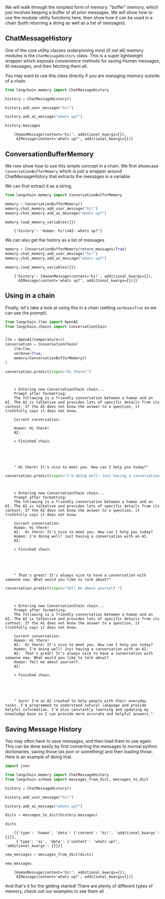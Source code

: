 We will walk through the simplest form of memory: "buffer" memory, which just involves keeping a buffer of all prior messages. We will show how to use the modular utility functions here, then show how it can be used in a chain (both returning a string as well as a list of messages).

## ChatMessageHistory
One of the core utility classes underpinning most (if not all) memory modules is the `ChatMessageHistory` class. This is a super lightweight wrapper which exposes convenience methods for saving Human messages, AI messages, and then fetching them all.

You may want to use this class directly if you are managing memory outside of a chain.

<!-- WARNING: THIS FILE WAS AUTOGENERATED! DO NOT EDIT! Instead, edit the notebook w/the location & name as this file. -->


```python
from langchain.memory import ChatMessageHistory

history = ChatMessageHistory()

history.add_user_message("hi!")

history.add_ai_message("whats up?")
```


```python
history.messages
```

<CodeOutputBlock lang="python">

```
    [HumanMessage(content='hi!', additional_kwargs={}),
     AIMessage(content='whats up?', additional_kwargs={})]
```

</CodeOutputBlock>

## ConversationBufferMemory

We now show how to use this simple concept in a chain. We first showcase `ConversationBufferMemory` which is just a wrapper around ChatMessageHistory that extracts the messages in a variable.

We can first extract it as a string.


```python
from langchain.memory import ConversationBufferMemory
```


```python
memory = ConversationBufferMemory()
memory.chat_memory.add_user_message("hi!")
memory.chat_memory.add_ai_message("whats up?")
```


```python
memory.load_memory_variables({})
```

<CodeOutputBlock lang="python">

```
    {'history': 'Human: hi!\nAI: whats up?'}
```

</CodeOutputBlock>

We can also get the history as a list of messages


```python
memory = ConversationBufferMemory(return_messages=True)
memory.chat_memory.add_user_message("hi!")
memory.chat_memory.add_ai_message("whats up?")
```


```python
memory.load_memory_variables({})
```

<CodeOutputBlock lang="python">

```
    {'history': [HumanMessage(content='hi!', additional_kwargs={}),
      AIMessage(content='whats up?', additional_kwargs={})]}
```

</CodeOutputBlock>

## Using in a chain
Finally, let's take a look at using this in a chain (setting `verbose=True` so we can see the prompt).


```python
from langchain.llms import OpenAI
from langchain.chains import ConversationChain


llm = OpenAI(temperature=0)
conversation = ConversationChain(
    llm=llm,
    verbose=True,
    memory=ConversationBufferMemory()
)
```


```python
conversation.predict(input="Hi there!")
```

<CodeOutputBlock lang="python">

```


    > Entering new ConversationChain chain...
    Prompt after formatting:
    The following is a friendly conversation between a human and an AI. The AI is talkative and provides lots of specific details from its context. If the AI does not know the answer to a question, it truthfully says it does not know.

    Current conversation:

    Human: Hi there!
    AI:

    > Finished chain.





    " Hi there! It's nice to meet you. How can I help you today?"
```

</CodeOutputBlock>


```python
conversation.predict(input="I'm doing well! Just having a conversation with an AI.")
```

<CodeOutputBlock lang="python">

```


    > Entering new ConversationChain chain...
    Prompt after formatting:
    The following is a friendly conversation between a human and an AI. The AI is talkative and provides lots of specific details from its context. If the AI does not know the answer to a question, it truthfully says it does not know.

    Current conversation:
    Human: Hi there!
    AI:  Hi there! It's nice to meet you. How can I help you today?
    Human: I'm doing well! Just having a conversation with an AI.
    AI:

    > Finished chain.





    " That's great! It's always nice to have a conversation with someone new. What would you like to talk about?"
```

</CodeOutputBlock>


```python
conversation.predict(input="Tell me about yourself.")
```

<CodeOutputBlock lang="python">

```


    > Entering new ConversationChain chain...
    Prompt after formatting:
    The following is a friendly conversation between a human and an AI. The AI is talkative and provides lots of specific details from its context. If the AI does not know the answer to a question, it truthfully says it does not know.

    Current conversation:
    Human: Hi there!
    AI:  Hi there! It's nice to meet you. How can I help you today?
    Human: I'm doing well! Just having a conversation with an AI.
    AI:  That's great! It's always nice to have a conversation with someone new. What would you like to talk about?
    Human: Tell me about yourself.
    AI:

    > Finished chain.





    " Sure! I'm an AI created to help people with their everyday tasks. I'm programmed to understand natural language and provide helpful information. I'm also constantly learning and updating my knowledge base so I can provide more accurate and helpful answers."
```

</CodeOutputBlock>

## Saving Message History

You may often have to save messages, and then load them to use again. This can be done easily by first converting the messages to normal python dictionaries, saving those (as json or something) and then loading those. Here is an example of doing that.


```python
import json

from langchain.memory import ChatMessageHistory
from langchain.schema import messages_from_dict, messages_to_dict

history = ChatMessageHistory()

history.add_user_message("hi!")

history.add_ai_message("whats up?")
```


```python
dicts = messages_to_dict(history.messages)
```


```python
dicts
```

<CodeOutputBlock lang="python">

```
    [{'type': 'human', 'data': {'content': 'hi!', 'additional_kwargs': {}}},
     {'type': 'ai', 'data': {'content': 'whats up?', 'additional_kwargs': {}}}]
```

</CodeOutputBlock>


```python
new_messages = messages_from_dict(dicts)
```


```python
new_messages
```

<CodeOutputBlock lang="python">

```
    [HumanMessage(content='hi!', additional_kwargs={}),
     AIMessage(content='whats up?', additional_kwargs={})]
```

</CodeOutputBlock>

And that's it for the getting started! There are plenty of different types of memory, check out our examples to see them all
